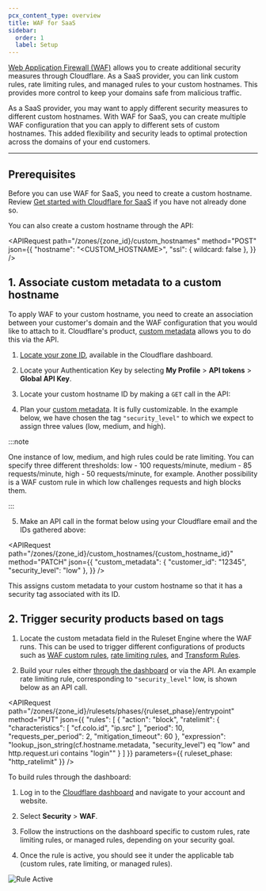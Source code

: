 ```yaml
---
pcx_content_type: overview
title: WAF for SaaS
sidebar:
  order: 1
  label: Setup
---
```



[Web Application Firewall (WAF)](/waf/) allows you to create additional security measures through Cloudflare. As a SaaS provider, you can link custom rules, rate limiting rules, and managed rules to your custom hostnames. This provides more control to keep your domains safe from malicious traffic.

As a SaaS provider, you may want to apply different security measures to different custom hostnames. With WAF for SaaS, you can create multiple WAF configuration that you can apply to different sets of custom hostnames. This added flexibility and security leads to optimal protection across the domains of your end customers.

---

## Prerequisites

Before you can use WAF for SaaS, you need to create a custom hostname. Review [Get started with Cloudflare for SaaS](/cloudflare-for-platforms/cloudflare-for-saas/start/getting-started/) if you have not already done so.

You can also create a custom hostname through the API:

<APIRequest
  path="/zones/{zone_id}/custom_hostnames"
  method="POST"
  json={{
		"hostname": "<CUSTOM_HOSTNAME>",
		"ssl": {
			wildcard: false
		},
	}}
/>

## 1. Associate custom metadata to a custom hostname

To apply WAF to your custom hostname, you need to create an association between your customer's domain and the WAF configuration that you would like to attach to it. Cloudflare's product, [custom metadata](/cloudflare-for-platforms/cloudflare-for-saas/domain-support/custom-metadata/) allows you to do this via the API.

1. [Locate your zone ID](/fundamentals/setup/find-account-and-zone-ids/), available in the Cloudflare dashboard.

2. Locate your Authentication Key by selecting **My Profile** > **API tokens** > **Global API Key**.

3. Locate your custom hostname ID by making a `GET` call in the API:

<APIRequest
  path="/zones/{zone_id}/custom_hostnames"
  method="GET"
/>

4. Plan your [custom metadata](/cloudflare-for-platforms/cloudflare-for-saas/domain-support/custom-metadata/). It is fully customizable. In the example below, we have chosen the tag `"security_level"` to which we expect to assign three values (low, medium, and high).

:::note

One instance of low, medium, and high rules could be rate limiting. You can specify three different thresholds: low - 100 requests/minute, medium - 85 requests/minute, high - 50 requests/minute, for example. Another possibility is a WAF custom rule in which low challenges requests and high blocks them.

:::

5. Make an API call in the format below using your Cloudflare email and the IDs gathered above:

<APIRequest
  path="/zones/{zone_id}/custom_hostnames/{custom_hostname_id}"
  method="PATCH"
  json={{
		"custom_metadata": {
    "customer_id": "12345",
    "security_level": "low"
		},
	}}
/>

This assigns custom metadata to your custom hostname so that it has a security tag associated with its ID.

## 2. Trigger security products based on tags

1. Locate the custom metadata field in the Ruleset Engine where the WAF runs. This can be used to trigger different configurations of products such as [WAF custom rules](/waf/custom-rules/), [rate limiting rules](/waf/rate-limiting-rules/), and [Transform Rules](/rules/transform/).

2. Build your rules either [through the dashboard](/waf/custom-rules/create-dashboard/) or via the API. An example rate limiting rule, corresponding to `"security_level"` low, is shown below as an API call.

<APIRequest
  path="/zones/{zone_id}/rulesets/phases/{ruleset_phase}/entrypoint"
  method="PUT"
  json={{
		"rules": [
			{
				"action": "block",
				"ratelimit": {
					"characteristics": [
						"cf.colo.id",
						"ip.src"
					],
					"period": 10,
					"requests_per_period": 2,
					"mitigation_timeout": 60
				},
				"expression": "lookup_json_string(cf.hostname.metadata, \"security_level\") eq \"low\" and http.request.uri contains \"login\""
			}
		]
	}}
	parameters={{
		ruleset_phase: "http_ratelimit"
	}}
/>

To build rules through the dashboard:

1. Log in to the [Cloudflare dashboard](https://dash.cloudflare.com) and navigate to your account and website.

2. Select **Security** > **WAF**.

3. Follow the instructions on the dashboard specific to custom rules, rate limiting rules, or managed rules, depending on your security goal.

4. Once the rule is active, you should see it under the applicable tab (custom rules, rate limiting, or managed rules).

![Rule Active](~/assets/images/cloudflare-for-platforms/active-rule.png)
